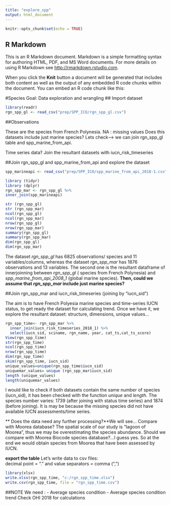 ```yaml
---
title: "explore_spp"
output: html_document
---
```


```r
knitr::opts_chunk$set(echo = TRUE)
```

## R Markdown

This is an R Markdown document. Markdown is a simple formatting syntax for authoring HTML, PDF, and MS Word documents. For more details on using R Markdown see <http://rmarkdown.rstudio.com>.

When you click the **Knit** button a document will be generated that includes both content as well as the output of any embedded R code chunks within the document. You can embed an R code chunk like this:

#Species Goal: Data exploration and wrangling 
## Import dataset
```r
library(readr)
rgn_spp_gl <- read_csv("prep/SPP_ICO/rgn_spp_gl.csv")
```
##Observations

These are the species from French Polynesia. NA : missing values 
Does this datasets include just marine species? Lets check--> we can join rgn_spp_gl table and spp_marine_from_api. 

Time series data? Join the resultant datasets with iucn_risk_timeseries

##Join rgn_spp_gl and spp_marine_from_api and explore the dataset

```r
spp_marineapi <- read_csv("prep/SPP_ICO/spp_marine_from_api_2018-1.csv")

library (tidyr)
library (dplyr)
rgn_spp_mar <- rgn_spp_gl %>%
inner_join(spp_marineapi)
```

```r
str (rgn_spp_gl)
str (rgn_spp_mar)
ncol(rgn_spp_gl)
ncol(rgn_spp_mar)
nrow(rgn_spp_gl)
nrow(rgn_spp_mar)
summary(rgn_spp_gl)
summary(rgn_spp_mar)
dim(rgn_spp_gl)
dim(rgn_spp_mar)
```

The dataset *rgn_spp_gl* has 6825 observations/ species and 11 variables/columns, whereas the dataset *rgn_spp_mar* has 1876 observations and 13 variables. The second one is the resultant dataframe of innerjoinning between *rgn_spp_gl* ( species from French Polynesia) and *spp_marine_from_api_2008_1* (global marine species). **Then, could we assume that *rgn_spp_mar* include just marine species?**

##Join rgn_spp_mar and iucn_risk_timeseries (joining by "iucn_sid")

The aim is to have French Polyesia marine species and time-series IUCN status, to get ready the dataset for calculating trend. Once we have it, we explore the resultant dataset: structure, dimensions, unique values...

```r
rgn_spp_time<- rgn_spp_mar %>%
  inner_join(iucn_risk_timeseries_2018_1) %>%
  select(iucn_sid, sciname, rgn_name, year, cat_ts,cat_ts_score)
View(rgn_spp_time)
str(rgn_spp_time)
ncol(rgn_spp_time)
nrow(rgn_spp_time)
dim(rgn_spp_time)
skim(rgn_spp_time, iucn_sid)
unique_values=unique(rgn_spp_time$iucn_sid)
uniquemar_values= unique (rgn_spp_mar$iucn_sid)
length (unique_values)
length(uniquemar_values)

```

I would like to check if both datasets contain the same number of species (iucn_sid), it has been checked with the function *unique* and *length*. The species number varies: 1739 (after joining with status time series) and 1874 (before joining). It is may be because the missing species did not have available IUCN assessments/time series. 

** Does the data need any further processing?**We will see...
Compare with Moorea database? The spatial scale of our study is "lagoon of Moorea", thus we may be overestimating the species abundance. Should we compare with Moorea Biocode species database?...I guess yes. So at the end we would obtain species from Moorea that have been assessed by IUCN. 

**export the table**
Let's write data to csv files:  
decimal point = "." and value separators = comma (",")

```r
library(xlsx)
write.xlsx(rgn_spp_time, "c:/rgn_spp_time.xlsx")
write.csv(rgn_spp_time, file = "rgn_spp_time.csv")
```

##NOTE 
We need : 
- Average species condition
- Average species condition trend
Check OHI 2018 for calculations

